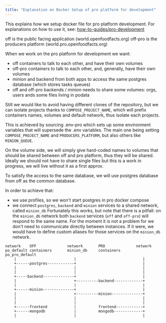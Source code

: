 ```yaml
---
title: "Explanation on Docker Setup of pro platform for development"
---
```


This explains how we setup docker file for pro platform development.
For explanations on how to use it, see: [how-to-guides/pro-development](how-to-develop-producer-platform.md)

off is the public facing application (world.openfoodfacts.org)
off-pro is the producers platform (world.pro.openfoodfacts.org)

When we work on the pro platform for development we want:
* off containers to talk to each other, and have their own volumes
* off-pro containers to talk to each other, and, generally, have their own volumes
* minion and backend from both apps to access the same postgres database
  (which stores tasks queues)
* off and off-pro backends / minion needs to share some volumes:
  orgs, users ands some files living in podata

Still we would like to avoid having different clones of the repository,
but we can isolate projects thanks to `COMPOSE_PROJECT_NAME`,
which will prefix containers names, volumes and default network,
thus isolate each projects.

This is achieved by sourcing .env-pro which sets up some environment variables
that will supersede the .env variables.
The main one being setting `COMPOSE_PROJECT_NAME` and `PRODUCERS_PLATFORM`, but also others like `MINION_QUEUE`.

On the volume side, we will simply give hard-coded names to volumes
that should be shared between off and pro platform, thus they will be shared.
Ideally we should not have to share single files but this is a work in progress,
we will live without it as a first approx.

To satisfy the access to the same database,
we will use postgres database from off as the common database.

In order to achieve that:
* we use profiles, so we won't start postgres in pro docker compose
* we connect `postgres`, `backend` and `minion` services to a shared network, called `minion_db`
Fortunately this works, but note that there is a pitfall:
on the `minion_db` network both `backend` services (`off` and `off-pro`) will respond to the same name.
For the moment it is not a problem for we don't need to communicate directly
between instances.
If it were, we would have to define custom aliases for those services on the `minion_db` network.

```
network    OFF              network       PRO              network
po_default containers       minion_db     containers       po_pro_default
    |                          |                              |
    +------postgres------------+                              |
    |                          |                              |
    |                          |                              |
    +-----backend--------------+                              |
    |                          +----------backend-------------+
    |                          |                              |
    +------minion--------------+                              |
    |                          +----------minion--------------+
    |                          |                              |
    |                          |                              |
    +------frontend            |          frontend------------+
    +------mongodb             |          mongodb-------------+
    |                          |                              |
```
